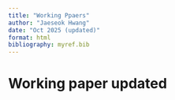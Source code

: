 ```yaml
---
title: "Working Ppaers"
author: "Jaeseok Hwang"
date: "Oct 2025 (updated)"
format: html
bibliography: myref.bib
---
```


# Working paper updated
